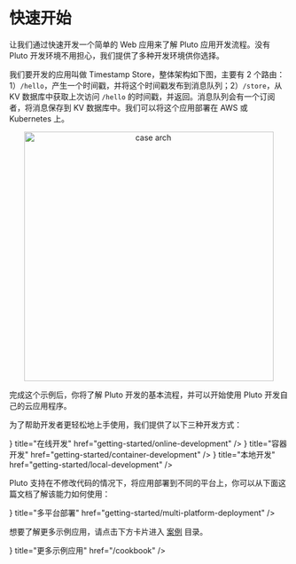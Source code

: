 

# 快速开始

让我们通过快速开发一个简单的 Web 应用来了解 Pluto 应用开发流程。没有 Pluto 开发环境不用担心，我们提供了多种开发环境供你选择。

我们要开发的应用叫做 Timestamp Store，整体架构如下图，主要有 2 个路由：1）`/hello`，产生一个时间戳，并将这个时间戳发布到消息队列；2）`/store`，从 KV 数据库中获取上次访问 `/hello` 的时间戳，并返回。消息队列会有一个订阅者，将消息保存到 KV 数据库中。我们可以将这个应用部署在 AWS 或 Kubernetes 上。

<p align="center">
  <img
    src="/assets/getting-started-case-arch.png"
    alt="case arch"
    width="450"
  />
</p>

完成这个示例后，你将了解 Pluto 开发的基本流程，并可以开始使用 Pluto 开发自己的云应用程序。

为了帮助开发者更轻松地上手使用，我们提供了以下三种开发方式：

<Cards>
  <Card
    icon={<AiOutlineCloud size="20" />}
    title="在线开发"
    href="getting-started/online-development"
  />
  <Card
    icon={<TbBrandDocker size="20" />}
    title="容器开发"
    href="getting-started/container-development"
  />
  <Card
    icon={<MdComputer size="20" />}
    title="本地开发"
    href="getting-started/local-development"
  />
</Cards>

Pluto 支持在不修改代码的情况下，将应用部署到不同的平台上，你可以从下面这篇文档了解该能力如何使用：

<Cards num="1">
  <Card
    icon={<SiGooglecloudspanner size="20" />}
    title="多平台部署"
    href="getting-started/multi-platform-deployment"
  />
</Cards>


想要了解更多示例应用，请点击下方卡片进入 [案例](/cookbook) 目录。

<Cards num="1">
  <Card
    icon={<RiRobot2Line size="20" />}
    title="更多示例应用"
    href="/cookbook"
  />
</Cards>